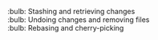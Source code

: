 :bulb: Stashing and retrieving changes<br>\newline{}
:bulb: Undoing changes and removing files<br>\newline{}
:bulb: Rebasing and cherry-picking
